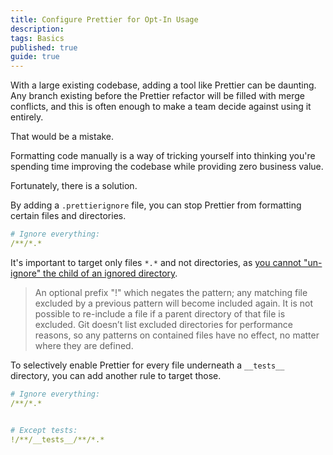 ```yaml
---
title: Configure Prettier for Opt-In Usage
description:
tags: Basics
published: true
guide: true
---
```


With a large existing codebase, adding a tool like Prettier can be daunting. Any branch existing before the Prettier refactor will be filled with merge conflicts, and this is often enough to make a team decide against using it entirely.

That would be a mistake.

Formatting code manually is a way of tricking yourself into thinking you're spending time improving the codebase while providing zero business value.

Fortunately, there is a solution.

By adding a `.prettierignore` file, you can stop Prettier from formatting certain files and directories.

```yml
# Ignore everything:
/**/*.*
```

It's important to target only files `*.*` and not directories, as [you cannot "un-ignore" the child of an ignored directory](https://git-scm.com/docs/gitignore#_pattern_format).

> An optional prefix "!" which negates the pattern; any matching file excluded by a previous pattern will become included again. It is not possible to re-include a file if a parent directory of that file is excluded. Git doesn’t list excluded directories for performance reasons, so any patterns on contained files have no effect, no matter where they are defined.

To selectively enable Prettier for every file underneath a `__tests__` directory, you can add another rule to target those.

```yml
# Ignore everything:
/**/*.*


# Except tests:
!/**/__tests__/**/*.*
```
